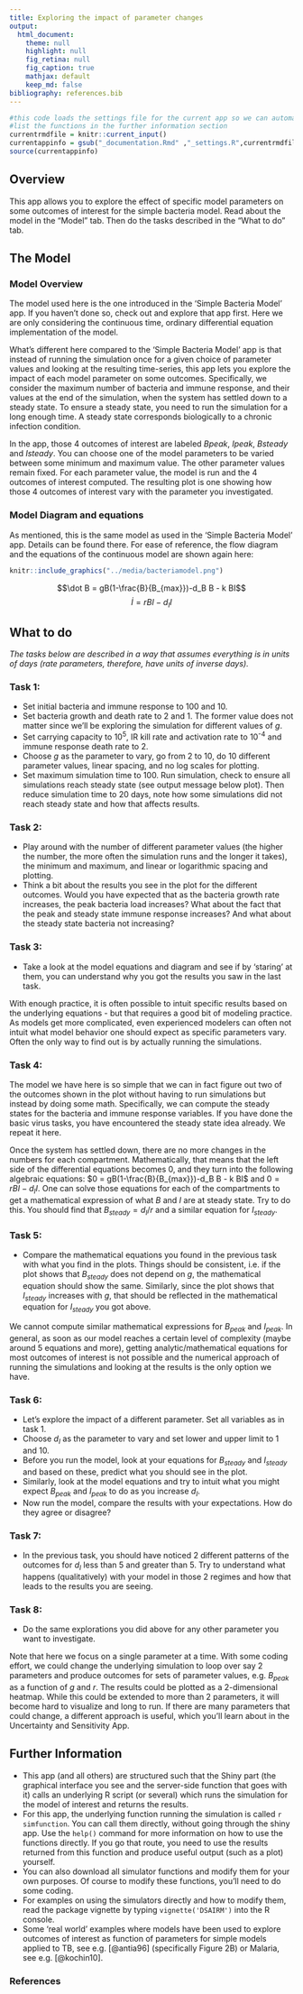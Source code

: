 ---
title: Exploring the impact of parameter changes 
output:
  html_document:
    theme: null
    highlight: null
    fig_retina: null
    fig_caption: true
    mathjax: default 
    keep_md: false
bibliography: references.bib
---

```{r, echo = FALSE}
#this code loads the settings file for the current app so we can automatically 
#list the functions in the further information section
currentrmdfile = knitr::current_input() 
currentappinfo = gsub("_documentation.Rmd" ,"_settings.R",currentrmdfile)
source(currentappinfo)
```

## Overview {#shinytab1}
This app allows you to explore the effect of specific model parameters on some outcomes of interest for the simple bacteria model. Read about the model in the "Model" tab. Then do the tasks described in the "What to do" tab.


## The Model {#shinytab2}

### Model Overview
The model used here is the one introduced in the 'Simple Bacteria Model' app. If you haven't done so, check out and explore that app first. Here we are only considering the continuous time, ordinary differential equation implementation of the model.

What's different here compared to the 'Simple Bacteria Model' app is that instead of running the simulation once for a given choice of parameter values and looking at the resulting time-series, this app lets you explore the impact of each model parameter on some outcomes. Specifically, we consider the maximum number of bacteria and immune response, and their values at the end of the simulation, when the system has settled down to a steady state. To ensure a steady state, you need to run the simulation for a long enough time. A steady state corresponds biologically to a chronic infection condition.

In the app, those 4 outcomes of interest are labeled _Bpeak_, _Ipeak_, _Bsteady_ and _Isteady_. You can choose one of the model parameters to be varied between some minimum and maximum value. The other parameter values remain fixed. For each parameter value, the model is run and the 4 outcomes of interest computed. The resulting plot is one showing how those 4 outcomes of interest vary with the parameter you investigated.



### Model Diagram and equations
As mentioned, this is the same model as used in the 'Simple Bacteria Model' app. Details can be found there. For ease of reference, the flow diagram and the equations of the continuous model are shown again here:

```{r BIdiagram,  fig.cap='Flow diagram for simple bacteria infection model..',  echo=FALSE, out.width = "70%"}
knitr::include_graphics("../media/bacteriamodel.png")
```

$$\dot B = gB(1-\frac{B}{B_{max}})-d_B B - k BI$$ 
$$\dot I = r B I - d_I I$$



## What to do {#shinytab3}

*The tasks below are described in a way that assumes everything is in units of days (rate parameters, therefore, have units of inverse days).*

### Task 1: 
* Set initial bacteria and immune response to 100 and 10.
* Set bacteria growth and death rate to 2 and 1. The former value does not matter since we'll be exploring the simulation for different values of _g_.
* Set carrying capacity to 10^5^, IR kill rate and activation rate to 10^-4^ and immune response death rate to 2.
* Choose _g_ as the parameter to vary, go from 2 to 10, do 10 different parameter values, linear spacing, and no log scales for plotting.
* Set maximum simulation time to 100. Run simulation, check to ensure all simulations reach steady state (see output message below plot). Then reduce simulation time to 20 days, note how some simulations did not reach steady state and how that affects results.

### Task 2: 
* Play around with the number of different parameter values (the higher the number, the more often the simulation runs and the longer it takes), the minimum and maximum, and linear or logarithmic spacing and plotting.
* Think a bit about the results you see in the plot for the different outcomes. Would you have expected that as the bacteria growth rate increases, the peak bacteria load increases? What about the fact that the peak and steady state immune response increases? And what about the steady state bacteria not increasing? 


### Task 3: 
* Take a look at the model equations and diagram and see if by 'staring' at them, you can understand why you got the results you saw in the last task. 

With enough practice, it is often possible to intuit specific results based on the underlying equations - but that requires a good bit of modeling practice. As models get more complicated, even experienced modelers can often not intuit what model behavior one should expect as specific parameters vary. Often the only way to find out is by actually running the simulations.

### Task 4: 
The model we have here is so simple that we can in fact figure out two of the outcomes shown in the plot without having to run simulations but instead by doing some math. Specifically, we can compute the steady states for the bacteria and immune response variables. If you have done the basic virus tasks, you have encountered the steady state idea already. We repeat it here.

Once the system has settled down, there are no more changes in the numbers for each compartment. Mathematically, that means that the left side of the differential equations becomes 0, and they turn into the following algebraic equations:
$0 = gB(1-\frac{B}{B_{max}})-d_B B - k BI$ and $0 = r B I - d_I I$. One can solve those equations for each of the compartments to get a mathematical expression of what _B_ and _I_ are at steady state. Try to do this. You should find that $B_{steady} = d_I / r$ and a similar equation for $I_{steady}$. 

### Task 5: 
* Compare the mathematical equations you found in the previous task with what you find in the plots. Things should be consistent, i.e. if the plot shows that _B~steady~_ does not depend on _g_, the mathematical equation should show the same. Similarly, since the plot shows that _I~steady~_ increases with _g_, that should be reflected in the mathematical equation for _I~steady~_ you got above.

We cannot compute similar mathematical expressions for _B~peak~_ and _I~peak~_. In general, as soon as our model reaches a certain level of complexity (maybe around 5 equations and more), getting analytic/mathematical equations for most outcomes of interest is not possible and the numerical approach of running the simulations and looking at the results is the only option we have.

### Task 6: 
* Let's explore the impact of a different parameter. Set all variables as in task 1.
* Choose _d~I~_ as the parameter to vary and set lower and upper limit to 1 and 10.
* Before you run the model, look at your equations for _B~steady~_ and _I~steady~_ and based on these, predict what you should see in the plot.
* Similarly, look at the model equations and try to intuit what you might expect _B~peak~_ and _I~peak~_ to do as you increase _d~I~_. 
* Now run the model, compare the results with your expectations. How do they agree or disagree?

### Task 7: 
* In the previous task, you should have noticed 2 different patterns of the outcomes for _d~I~_ less than 5 and greater than 5. Try to understand what happens (qualitatively) with your model in those 2 regimes and how that leads to the results you are seeing. 

### Task 8: 
* Do the same explorations you did above for any other parameter you want to investigate. 

Note that here we focus on a single parameter at a time. With some coding effort, we could change the underlying simulation to loop over say 2 parameters and produce outcomes for sets of parameter values, e.g. _B~peak~_ as a function of _g_ and _r_. The results could be plotted as a 2-dimensional heatmap. While this could be extended to more than 2 parameters, it will become hard to visualize and long to run. If there are many parameters that could change, a different approach is useful, which you'll learn about in the Uncertainty and Sensitivity App.



## Further Information {#shinytab4}
* This app (and all others) are structured such that the Shiny part (the graphical interface you see and the server-side function that goes with it) calls an underlying R script (or several) which runs the simulation for the model of interest and returns the results.
* For this app, the underlying function running the simulation is called ``r simfunction``. You can call them directly, without going through the shiny app. Use the `help()` command for more information on how to use the functions directly. If you go that route, you need to use the results returned from this function and produce useful output (such as a plot) yourself. 
* You can also download all simulator functions and modify them for your own purposes.  Of course to modify these functions, you'll need to do some coding.
* For examples on using the simulators directly and how to modify them, read the package vignette by typing `vignette('DSAIRM')` into the R console.
* Some 'real world' examples where models have been used to explore outcomes of interest as function of parameters for simple models applied to TB, see e.g. [@antia96] (specifically Figure 2B) or Malaria, see e.g. [@kochin10]. 

### References


